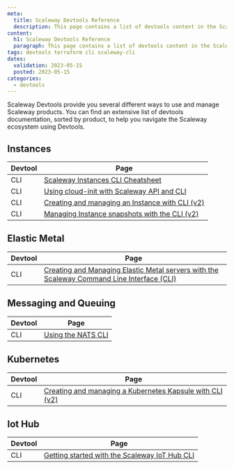 ```yaml
---
meta:
  title: Scaleway Devtools Reference
  description: This page contains a list of devtools content in the Scaleway Documentation website.
content:
  h1: Scaleway Devtools Reference
  paragraph: This page contains a list of devtools content in the Scaleway Documentation website.
tags: devtools terraform cli scaleway-cli
dates:
  validation: 2023-05-15
  posted: 2023-05-15
categories:
  - devtools
---
```


Scaleway Devtools provide you several different ways to use and manage Scaleway products. You can find an extensive list of devtools documentation, sorted by product, to help you navigate the Scaleway ecosystem using Devtools.

## Instances

| Devtool | Page |
| ------------ | ------------------- |
| CLI    | [Scaleway Instances CLI Cheatsheet](/compute/instances/api-cli/cli-cheatsheet/) |
| CLI    | [Using cloud-init with Scaleway API and CLI](/compute/instances/api-cli/using-cloud-init/) |
| CLI    | [Creating and managing an Instance with CLI (v2)](/compute/instances/api-cli/creating-managing-instances-with-cliv2/) |
| CLI    | [Managing Instance snapshots with the CLI (v2)](/compute/instances/api-cli/managing-instance-snapshot-via-cli/) |

## Elastic Metal

| Devtool | Page |
| ------------ | ------------------- |
| CLI    | [Creating and Managing Elastic Metal servers with the Scaleway Command Line Interface (CLI)](/bare-metal/elastic-metal/api-cli/elastic-metal-with-cli/) |

## Messaging and Queuing
| Devtool | Page |
| ------------ | ------------------- |
| CLI    | [Using the NATS CLI](/serverless/messaging/api-cli/nats-cli/) |

## Kubernetes

| Devtool | Page |
| ------------ | ------------------- |
| CLI    | [Creating and managing a Kubernetes Kapsule with CLI (v2)](/containers/kubernetes/api-cli/creating-managing-kubernetes-lifecycle-cliv2/) |

## Iot Hub

| Devtool | Page |
| ------------ | ------------------- |
| CLI    | [Getting started with the Scaleway IoT Hub CLI](/managed-services/iot-hub/api-cli/getting-started-with-iot-hub-cli/) |

